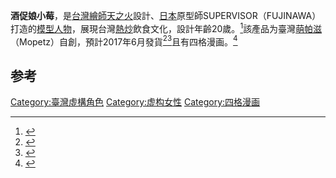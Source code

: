 {{多個問題|
{{orphan|time=2017-11-08T02:08:20+00:00}}
{{expand|time=2017-02-10T12:47:49+00:00}}
{{update|time=2017-12-05}}
}}

'''酒促娘小莓'''，是[[台灣|台灣]][[繪師|繪師]][[天之火|天之火]]設計、[[日本|日本]]原型師SUPERVISOR（FUJINAWA）打造的[[模型人物|模型人物]]，展現台灣[[熱炒|熱炒]]飲食文化，設計年齡20歲。<ref>{{cite news|language =zh-tw|url =https://gnn.gamer.com.tw/4/127444.html|title =【模型】Mopetz「酒促娘 小莓」前往WF冬季展 台灣等地即將展開預購|publisher =巴哈姆特|date =2016-02-02|accessdate =2017-02-10|archive-date =2017-02-11|archive-url =https://web.archive.org/web/20170211075919/https://gnn.gamer.com.tw/4/127444.html|dead-url =no}}</ref>該產品为臺灣[[萌帕滋|萌帕滋]]（Mopetz）自創，預計2017年6月發貨<ref>{{cite news|language =zh-tw|url =https://gnn.gamer.com.tw/9/129889.html|title =【模型】臺灣萌帕滋「酒促娘小莓」最終打樣曝光 預定6月發售|publisher =巴哈姆特|date =2016-03-31|accessdate =2017-02-10|archive-date =2017-02-11|archive-url =https://web.archive.org/web/20170211075231/https://gnn.gamer.com.tw/9/129889.html|dead-url =no}}</ref><ref>{{cite news|language =zh-tw|url =https://www.cool3c.com/article/108636|title =第一個100%由台灣設計製作的美少女PVC人偶：Mopetz酒促娘「小莓」|publisher =癮科技|date =2016.07.24 12:45AM|accessdate =2017-02-10|archive-date =2020-10-30|archive-url =https://web.archive.org/web/20201030081106/https://www.cool3c.com/article/108636|dead-url =no}}</ref>且有四格漫画。<ref>{{cite news|language =zh-tw|url =https://www.facebook.com/MOPETZTOY/photos/a.871831339579909.1073741827.687681834661528/917158198380556/|title =Mopetz - 酒促娘-小莓的日常 四格漫畫誕生釋出~!|publisher =Facebook|date =|accessdate =2017-09-17|archive-date =2019-06-14|archive-url =https://web.archive.org/web/20190614070507/https://www.facebook.com/MOPETZTOY/photos/a.871831339579909.1073741827.687681834661528/917158198380556/|dead-url =no}}</ref>

==参考==
{{reflist}}

[[Category:臺灣虛構角色|Category:臺灣虛構角色]]
[[Category:虚构女性|Category:虚构女性]]
[[Category:四格漫画|Category:四格漫画]]